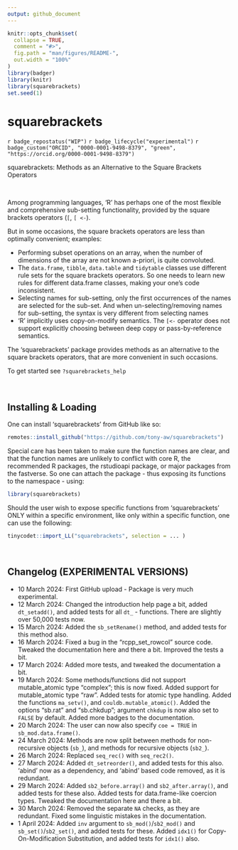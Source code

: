 ```yaml
---
output: github_document
---
```


<!-- README.md is generated from README.Rmd. Please edit that file -->

```r
knitr::opts_chunk$set(
  collapse = TRUE,
  comment = "#>",
  fig.path = "man/figures/README-",
  out.width = "100%"
)
library(badger)
library(knitr)
library(squarebrackets)
set.seed(1)
```

# squarebrackets

<!-- badges: start -->
`r badge_repostatus("WIP")`
`r badge_lifecycle("experimental")`
`r badge_custom("ORCID", "0000-0001-9498-8379", "green",   "https://orcid.org/0000-0001-9498-8379")`
<!-- badges: end -->



squarebrackets: Methods as an Alternative to the Square Brackets Operators

&nbsp;

Among programming languages, 'R' has perhaps one of the most flexible and comprehensive sub-setting functionality, provided by the square brackets operators (`[`, `[ <-`).

But in some occasions, the square brackets operators are less than optimally convenient; examples:

 - Performing subset operations on an array, when the number of dimensions of the array are not known a-priori, is quite convoluted.
 - The `data.frame`, `tibble`, `data.table` and `tidytable` classes use different rule sets for the square brackets operators. So one needs to learn new rules for different data.frame classes, making your one's code inconsistent.
 -  Selecting names for sub-setting, only the first occurrences of the names are selected for the sub-set. And when un-selecting/removing names for sub-setting, the syntax is very different from selecting names
 - 'R' implicitly uses copy-on-modify semantics. The `[<-` operator does not support explicitly choosing between deep copy or pass-by-reference semantics.

The 'squarebrackets' package provides methods as an alternative to the square brackets operators, that are more convenient in such occasions.


To get started see `?squarebrackets_help`


&nbsp;


## Installing & Loading

One can install 'squarebrackets' from GitHub like so:

```r
remotes::install_github("https://github.com/tony-aw/squarebrackets")
```

Special care has been taken to make sure the function names are clear, and that the function names are unlikely to conflict with core R, the recommended R packages, the rstudioapi package, or major packages from the fastverse. So one can attach the package - thus exposing its functions to the namespace - using:

```r
library(squarebrackets)
```


Should the user wish to expose specific functions from 'squarebrackets' ONLY within a specific environment, like only within a specific function, one can use the following:


```r
tinycodet::import_LL("squarebrackets", selection = ... )
```

&nbsp;


## Changelog (EXPERIMENTAL VERSIONS)

 - 10 March 2024: First GitHub upload - Package is very much experimental.
 - 12 March 2024: Changed the introduction help page a bit, added `dt_setadd()`, and added tests for all `dt_` - functions. There are slightly over 50,000 tests now.
 - 15 March 2024: Added the `sb_setRename()` method, and added tests for this method also.
 - 16 March 2024: Fixed a bug in the "rcpp_set_rowcol" source code. Tweaked the documentation here and there a bit. Improved the tests a bit.
 - 17 March 2024: Added more tests, and tweaked the documentation a bit.
 - 19 March 2024: Some methods/functions did not support mutable_atomic type "complex"; this is now fixed. Added support for mutable_atomic type "raw". Added tests for atomic type handling. Added the functions `ma_setv()`, and `couldb.mutable_atomic()`. Added the options "sb.rat" and "sb.chkdup"; argument `chkdup` is now also set to `FALSE` by default. Added more badges to the documentation.
 - 20 March 2024: The user can now also specify `coe = TRUE` in `sb_mod.data.frame()`.
 - 24 March 2024: Methods are now split between methods for non-recursive objects (`sb_`), and methods for recursive objects (`sb2_`).
 - 26 March 2024: Replaced `seq_rec()` with `seq_rec2()`.
 - 27 March 2024: Added `dt_setreorder()`, and added tests for this also. 'abind' now as a dependency, and 'abind' based code removed, as it is redundant.
 - 29 March 2024: Added `sb2_before.array()` and `sb2_after.array()`, and added tests for these also. Added tests for data.frame-like coercion types. Tweaked the documentation here and there a bit.
 - 30 March 2024: Removed the separate `NA` checks, as they are redundant. Fixed some linguistic mistakes in the documentation.
 - 1 April 2024: Added `inv` argument to `sb_mod()`/`sb2_mod()` and `sb_set()`/`sb2_set()`, and added tests for these. Added `idx1()` for Copy-On-Modification Substitution, and added tests for `idx1()` also.



&nbsp;
